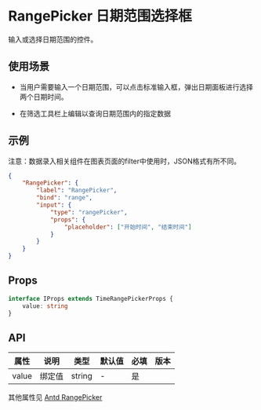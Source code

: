 # RangePicker 日期范围选择框

输入或选择日期范围的控件。

## 使用场景

- 当用户需要输入一个日期范围，可以点击标准输入框，弹出日期面板进行选择两个日期时间。

- 在筛选工具栏上编辑以查询日期范围内的指定数据

## 示例

<Notice type='warning'>注意：数据录入相关组件在图表页面的filter中使用时，JSON格式有所不同。</Notice>

```json
{
	"RangePicker": {
		"label": "RangePicker",
		"bind": "range",
		"input": {
			"type": "rangePicker",
			"props": {
				"placeholder": ["开始时间", "结束时间"]
			}
		}
	}
}
```

## Props

```ts
interface IProps extends TimeRangePickerProps {
	value: string
}
```

## API

| 属性  | 说明   | 类型   | 默认值 | 必填 | 版本 |
| ----- | ------ | ------ | ------ | ---- | ---- |
| value | 绑定值 | string | -      | 是   |      |

其他属性见 [Antd RangePicker](https://ant-design.gitee.io/components/date-picker-cn/#RangePicker)